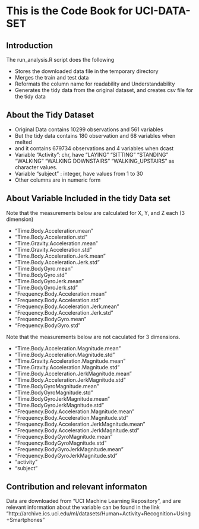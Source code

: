# This is the Code Book for UCI-DATA-SET

## Introduction
The run_analysis.R script does the following

* Stores the downloaded data file in the temporary directory
* Merges the train and test data
* Reformats the column name for readability and Understandability
* Generates the tidy data from the original dataset, and creates csv file for the tidy data

## About the Tidy Dataset

* Original Data contains 10299 observations and 561 variables
* But the tidy data contains 180 observation and 68 variables when melted
* and it contains 679734 observations and 4 variables when dcast
* Variable "Activity": chr, have "LAYING" "SITTING" "STANDING" "WALKING" "WALKING DOWNSTAIRS" "WALKING_UPSTAIRS" as character values.
* Variable "subject" : integer, have values from 1 to 30
* Other columns are in numeric form

## About Variable Included in the tidy Data set

Note that the measurements below are calculated for X, Y, and Z  each (3 dimension)

* "Time.Body.Acceleration.mean"
* "Time.Body.Acceleration.std" 
* "Time.Gravity.Acceleration.mean"               
* "Time.Gravity.Acceleration.std"               
* "Time.Body.Acceleration.Jerk.mean"            
* "Time.Body.Acceleration.Jerk.std"  
* "Time.BodyGyro.mean"                          
* "Time.BodyGyro.std"                           
* "Time.BodyGyroJerk.mean"                      
* "Time.BodyGyroJerk.std"                       
* "Frequency.Body.Acceleration.mean"            
* "Frequency.Body.Acceleration.std"             
* "Frequency.Body.Acceleration.Jerk.mean"       
* "Frequency.Body.Acceleration.Jerk.std"        
* "Frequency.BodyGyro.mean"                     
* "Frequency.BodyGyro.std"      

Note that the measurements below are not caculated for 3 dimensions.

* "Time.Body.Acceleration.Magnitude.mean"         
* "Time.Body.Acceleration.Magnitude.std"          
* "Time.Gravity.Acceleration.Magnitude.mean"      
* "Time.Gravity.Acceleration.Magnitude.std"       
* "Time.Body.Acceleration.JerkMagnitude.mean"     
* "Time.Body.Acceleration.JerkMagnitude.std"      
* "Time.BodyGyroMagnitude.mean"                   
* "Time.BodyGyroMagnitude.std"                    
* "Time.BodyGyroJerkMagnitude.mean"               
* "Time.BodyGyroJerkMagnitude.std"                
* "Frequency.Body.Acceleration.Magnitude.mean"    
* "Frequency.Body.Acceleration.Magnitude.std"     
* "Frequency.Body.Acceleration.JerkMagnitude.mean"
* "Frequency.Body.Acceleration.JerkMagnitude.std" 
* "Frequency.BodyGyroMagnitude.mean"              
* "Frequency.BodyGyroMagnitude.std"               
* "Frequency.BodyGyroJerkMagnitude.mean"          
* "Frequency.BodyGyroJerkMagnitude.std"           
* "activity"                                      
* "subject"

## Contribution and relevant informaton

Data are downloaded from "UCI Machine Learning Repository", and are relevant information about the variable can be found in the link "http://archive.ics.uci.edu/ml/datasets/Human+Activity+Recognition+Using+Smartphones"
